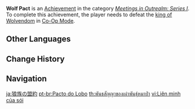 {{Achievement Infobox
|title        = 
|id           = 86013
|order id     = 9013
|category     = Meetings in Outrealm: Series I
|description  = Defeat the [[Wolf of the North Challenge|king of Wolvendom]] in [[Co-Op Mode]].
|requirements = 
|primogems    = 10
|tracking     = 
|topic        = Wolf of the North Challenge; Co-Op Mode
}}
'''Wolf Pact''' is an [[Achievement]] in the category ''[[Meetings in Outrealm: Series I]]''. To complete this achievement, the player needs to defeat the [[Wolf of the North Challenge|king of Wolvendom]] in [[Co-Op Mode]].
<!--
==Trivia==

==Video Guides==
{{EVT
|video1   = 
|caption1 = 
}}
-->
==Other Languages==
{{Other Languages
|en      = Wolf Pact
|zhs     = 狼族盟约
|zhs_rm  = Lángzú Méngyuē
|zht     = 狼族盟約
|zht_rm  = Lángzú Méngyuē
|zh_tl   = Wolf-Family's Treaty of Alliance
|ja      = 狼族の盟約
|ja_rm   = Rouzoku no Meiyaku{{Assumed}}
|ja_tl   = Wolf Tribe Oath
|ko      = 늑대족의 맹약
|ko_rm   = Neukdaejok-ui Maengyak
|ko_tl   = Wolf Tribe's Pact
|es      = Pacto con lobos
|es_tl   = 
|fr      = Pacte des loups
|fr_tl   = Wolf Pact
|ru      = Волчий союз
|ru_tl   = Wolf Alliance
|th      = พันธสัญญาของเผ่าพันธุ์หมาป่า
|th_rm   = 
|th_tl   = 
|vi      = Liên minh của sói
|vi_tl   = 
|de      = Wolfspakt
|de_tl   = Wolf Pact
|id      = Sumpah Serigala
|id_tl   = Wolf Pact
|pt      = Pacto do Lobo
|pt_tl   = 
|tr      = Kurtlara Güven Olmaz
|tr_tl   = 
|it      = Patto del lupo
|it_tl   = 
}}

==Change History==
{{Change History|1.0}}
<!--
==References==
{{Reflist}}
-->
==Navigation==
{{Achievement Navbox|Meetings in Outrealm: Series I}}

[[ja:狼族の盟約]]
[[pt-br:Pacto do Lobo]]
[[th:พันธสัญญาของเผ่าพันธุ์หมาป่า]]
[[vi:Liên minh của sói]]